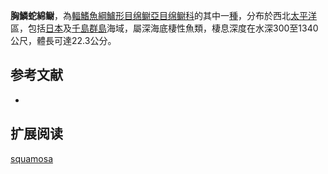 {{Speciesbox
| name = 胸鱗蛇綿鳚
| image = 
| status = NE
| status_system = IUCN3.1
| genus = Lycenchelys
| species = squamosa
| authority = [[Toyoshima|Toyoshima]], 1983
| synonyms = *''Lycenchelys squamosus''<br /><small>Toyoshima, 1983</small>
}}

'''胸鱗蛇綿鳚'''，為[[輻鰭魚綱|輻鰭魚綱]][[鱸形目|鱸形目]][[绵鳚亞目|绵鳚亞目]][[绵鳚科|绵鳚科]]的其中一[[種|種]]，分布於西北[[太平洋|太平洋]]區，包括[[日本|日本]]及[[千島群島|千島群島]]海域，屬深海底棲性魚類，棲息深度在水深300至1340公尺，體長可達22.3公分。

==参考文献==
*{{FishBase_species|genus=Lycenchelys|species=squamosa|year=2011|month=12}}

== 扩展阅读 ==
{{refbegin}}
{{wikispecies-inline|Lycenchelys squamosa|胸鱗蛇綿鳚}}
{{refend}}
{{Taxonbar|from=Q1099201}}

[[Category:蛇綿鳚属|squamosa]]


{{鱸形目小作品}}